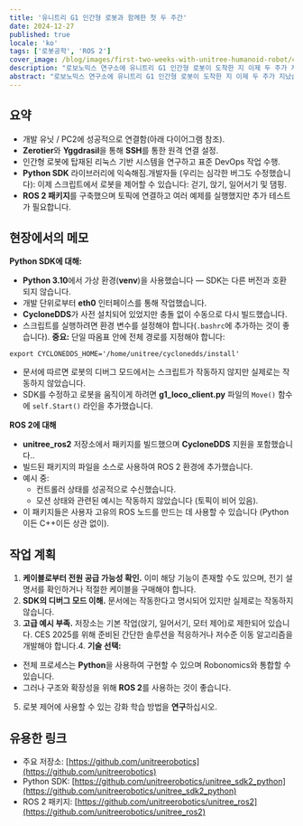 ```yaml
---
title: '유니트리 G1 인간형 로봇과 함께한 첫 두 주간'
date: 2024-12-27
published: true
locale: 'ko'
tags: ['로봇공학', 'ROS 2']
cover_image: /blog/images/first-two-weeks-with-unitree-humanoid-robot/cover.webp
description: "로보노믹스 연구소에 유니트리 G1 인간형 로봇이 도착한 지 이제 두 주가 지났습니다. 로봇공학 석사 학위를 가진 적어도 다섯 명의 엔지니어 팀이 새로운 장치를 연구하고 프로그래밍하기 시작했습니다. 우리는 현장에서의 첫 소식을 공유하고자 합니다: 인상, 발견 및 인간형 혁명을 향한 도전!"
abstract: "로보노믹스 연구소에 유니트리 G1 인간형 로봇이 도착한 지 이제 두 주가 지났습니다. 로봇공학 석사 학위를 가진 적어도 다섯 명의 엔지니어 팀이 새로운 장치를 연구하고 프로그래밍하기 시작했습니다. 우리는 현장에서의 첫 소식을 공유하고자 합니다: 인상, 발견 및 인간형 혁명을 향한 도전!"
---
```


## 요약

- 개발 유닛 / PC2에 성공적으로 연결함(아래 다이어그램 참조).
- **Zerotier**와 **Yggdrasil**을 통해 **SSH**를 통한 원격 연결 설정.
- 인간형 로봇에 탑재된 리눅스 기반 시스템을 연구하고 표준 DevOps 작업 수행.
- **Python SDK** 라이브러리에 익숙해짐.개발자들 (우리는 심각한 버그도 수정했습니다): 이제 스크립트에서 로봇을 제어할 수 있습니다: 걷기, 앉기, 일어서기 및 댐핑.
- **ROS 2 패키지**를 구축했으며 토픽에 연결하고 여러 예제를 실행했지만 추가 테스트가 필요합니다.

<RbImage zoom src="/blog/images/first-two-weeks-with-unitree-humanoid-robot/image-schemes.webp" alt="Unitree 인간형 로봇 데이터 스트림" />

## 현장에서의 메모

**Python SDK에 대해:**

- **Python 3.10**에서 가상 환경(**venv**)을 사용했습니다 — SDK는 다른 버전과 호환되지 않습니다.
- 개발 단위로부터 **eth0** 인터페이스를 통해 작업했습니다.
- **CycloneDDS**가 사전 설치되어 있었지만 충돌 없이 수동으로 다시 빌드했습니다.
- 스크립트를 실행하려면 환경 변수를 설정해야 합니다(`.bashrc`에 추가하는 것이 좋습니다). **중요:** 단일 따옴표 안에 전체 경로를 지정해야 합니다:

<RbCode>

```
export CYCLONEDDS_HOME='/home/unitree/cyclonedds/install'
```
</RbCode>

- 문서에 따르면 로봇의 디버그 모드에서는 스크립트가 작동하지 않지만 실제로는 작동하지 않았습니다.
- SDK를 수정하고 로봇을 움직이게 하려면 **g1_loco_client.py** 파일의 `Move()` 함수에 `self.Start()` 라인을 추가했습니다.

**ROS 2에 대해**

- **unitree_ros2** 저장소에서 패키지를 빌드했으며 **CycloneDDS** 지원을 포함했습니다..
- 빌드된 패키지의 파일을 소스로 사용하여 ROS 2 환경에 추가했습니다.
- 예시 중:
  - 컨트롤러 상태를 성공적으로 수신했습니다.
  - 모션 상태와 관련된 예시는 작동하지 않았습니다 (토픽이 비어 있음).
- 이 패키지들은 사용자 고유의 ROS 노드를 만드는 데 사용할 수 있습니다 (Python이든 C++이든 상관 없이).

<RbGridWrapper columns="2" textAlign="center" align="end">
  <RbGridElement>
    <RbImage zoom src="/blog/images/first-two-weeks-with-unitree-humanoid-robot/first-entering.webp" alt="Unitree humanoid robot first enter" />
  </RbGridElement>
  <RbGridElement>
    <RbImage zoom src="/blog/images/first-two-weeks-with-unitree-humanoid-robot/cyclonedds-error.webp" alt="Unitree humanoid robot cyclonedds error" />
  </RbGridElement>
</RbGridWrapper>

## 작업 계획

1. **케이블로부터 전원 공급 가능성 확인.** 이미 해당 기능이 존재할 수도 있으며, 전기 설명서를 확인하거나 적절한 케이블을 구매해야 합니다.
2. **SDK의 디버그 모드 이해.** 문서에는 작동한다고 명시되어 있지만 실제로는 작동하지 않습니다.
3. **고급 예시 부족.** 저장소는 기본 작업(앉기, 일어서기, 모터 제어)로 제한되어 있습니다. CES 2025를 위해 준비된 간단한 솔루션을 적응하거나 저수준 이동 알고리즘을 개발해야 합니다.4. **기술 선택:**
  - 전체 프로세스는 **Python**을 사용하여 구현할 수 있으며 Robonomics와 통합할 수 있습니다.
  - 그러나 구조와 확장성을 위해 **ROS 2**를 사용하는 것이 좋습니다.
5. 로봇 제어에 사용할 수 있는 강화 학습 방법을 **연구**하십시오.

## 유용한 링크

- 주요 저장소: [https://github.com/unitreerobotics](https://github.com/unitreerobotics)   
- Python SDK: [https://github.com/unitreerobotics/unitree_sdk2_python](https://github.com/unitreerobotics/unitree_sdk2_python)   
- ROS 2 패키지: [https://github.com/unitreerobotics/unitree_ros2](https://github.com/unitreerobotics/unitree_ros2)  